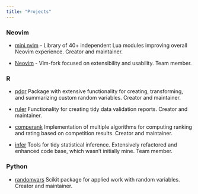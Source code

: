 ```yaml
---
title: "Projects"
---
```


### Neovim

- [mini.nvim](https://github.com/nvim-mini/mini.nvim) - Library of 40+ independent Lua modules improving overall Neovim experience. Creator and maintainer.

- [Neovim](https://github.com/neovim/neovim) - Vim-fork focused on extensibility and usability. Team member.

### R

- [pdqr](https://github.com/echasnovski/pdqr) Package with extensive functionality for creating, transforming, and summarizing custom random variables. Creator and maintainer.

- [ruler](https://github.com/echasnovski/ruler) Functionality for creating tidy data validation reports. Creator and maintainer.

- [comperank](https://github.com/echasnovski/comperank) Implementation of multiple algorithms for computing ranking and rating based on competition results. Creator and maintainer.

- [infer](https://github.com/tidymodels/infer) Tools for tidy statistical inference. Extensively refactored and enhanced code base, which wasn't initially mine. Team member.

### Python

- [randomvars](https://github.com/echasnovski/randomvars) Scikit package for applied work with random variables. Creator and maintainer.
